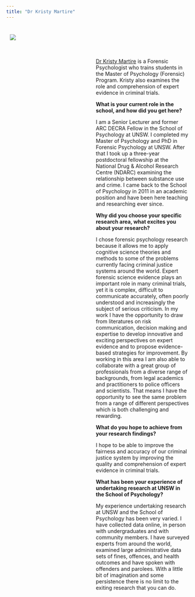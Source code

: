 ```yaml
---
title: "Dr Kristy Martire"
---
```



<div>
<div style="float:left; width:50%; padding:10px">
![](./img/Kristy_Martire.jpg)
</div>

<div style="float:right; width:50%; padding:10px">

[Dr Kristy Martire](http://www.psy.unsw.edu.au/contacts-people/academic-staff/dr-kristy-martire) is a Forensic Psychologist who trains students in the Master of Psychology (Forensic) Program. Kristy also examines the role and comprehension of expert evidence in criminal trials.

**What is your current role in the school, and how did you get here?**

I am a Senior Lecturer and former ARC DECRA Fellow in the School of Psychology at UNSW. I completed my Master of Psychology and PhD in Forensic Psychology at UNSW. After that I took up a three-year postdoctoral fellowship at the National Drug & Alcohol Research Centre (NDARC) examining the relationship between substance use and crime. I came back to the School of Psychology in 2011 in an academic position and have been here teaching and researching ever since.

**Why did you choose your specific research area, what excites you about your research?**

I chose forensic psychology research because it allows me to apply cognitive science theories and methods to some of the problems currently facing criminal justice systems around the world. Expert forensic science evidence plays an important role in many criminal trials, yet it is complex, difficult to communicate accurately, often poorly understood and increasingly the subject of serious criticism. In my work I have the opportunity to draw from literatures on risk communication, decision making and expertise to develop innovative and exciting perspectives on expert evidence and to propose evidence-based strategies for improvement. By working in this area I am also able to collaborate with a great group of professionals from a diverse range of backgrounds, from legal academics and practitioners to police officers and scientists. That means I have the opportunity to see the same problem from a range of different perspectives which is both challenging and rewarding.

**What do you hope to achieve from your research findings?**

I hope to be able to improve the fairness and accuracy of our criminal justice system by improving the quality and comprehension of expert evidence in criminal trials.

**What has been your experience of undertaking research at UNSW in the School of Psychology?**

My experience undertaking research at UNSW and the School of Psychology has been very varied. I have collected data online, in person with undergraduates and with community members. I have surveyed experts from around the world, examined large administrative data sets of fines, offences, and health outcomes and have spoken with offenders and parolees. With a little bit of imagination and some persistence there is no limit to the exiting research that you can do.

</div>
</div>
